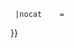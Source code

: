 {{Userbox
  |border-c = #000000
  |border-s = 1
  |id-c     = #FFFFFF
  |id-s     = 12
  |id-fc    = #000000
  |info-c   = skyblue
  |info-s   = 10
  |info-fc  = black
  |id       = [[File:DJI Innovations logo.svg|40px]]
  |info     = <div class="center">這個用戶使用[[大疆创新|大疆]]出品的{{#if:{{{Name|}}}|</br>'''{{{Name}}}'''|产品}}</div>
  |nocat    = 
}}